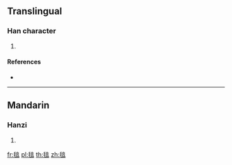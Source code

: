 ==Translingual==

===Han character===
{{Han char|rn=82|rad=毛|as=08|sn=12|four=20716|canj=HUYTR|ids=⿺毛咅}}

# {{defn|Han|sort=毛08}}

====References====
* {{Han ref|kx=0594.110|dkj=16864|dj=0986.110|hdz=32000.140|uh=6BF0|ud=27632|bh=D9E3|bd=55779}}

----

==Mandarin==

===Hanzi===
{{cmn-hanzi|pin=[[péi]] ([[pei2]])|wg=p'ei<sup>2</sup>}}

# {{defn|lang=cmn|sort=毛08}}

[[fr:毰]]
[[pl:毰]]
[[th:毰]]
[[zh:毰]]